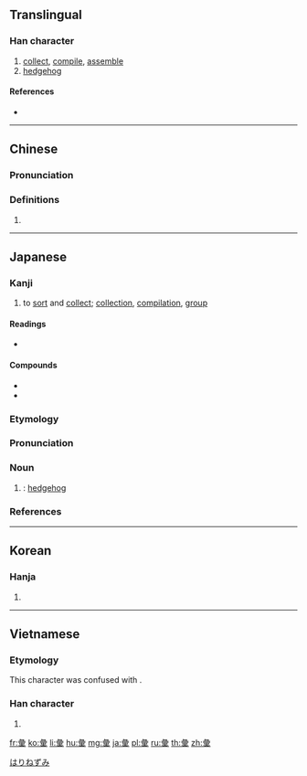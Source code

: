{{also|彚|汇}}
==Translingual==

===Han character===
{{Han char|rn=58|rad=彐|as=10|sn=13|four=27904|canj=VMBWD|ids=⿳彑冖果}}

# [[collect]], [[compile]], [[assemble]]
# [[hedgehog]]

====References====
* {{Han ref|kx=0362.210|dkj=09936|dj=0681.020|hdz=20962.040|uh=5F59|ud=24409|bh=B74A|bd=46922}}

----

==Chinese==
{{zh-forms|s=汇|alt=彚}}

===Pronunciation===
{{zh-pron
|m=huì
|c=wai6,wui6
|mc=
|oc=
|ma=
|cat=v,n
}}

===Definitions===
{{zh-hanzi}}

# {{rfdef|lang=zh}}

----

==Japanese==

===Kanji===
{{ja-kanji|grade=c|rs=彐10}}

# to [[sort]] and [[collect]]; [[collection]], [[compilation]], [[group]]

====Readings====
* {{ja-readings|goon=[[い]] (i)|kanon=[[い]] (i)|kun=[[はりねずみ]] (harinezumi), [[あつまる]] (atsumaru), [[たぐい]] (tagui)}}

====Compounds====
{{der-top3|Compounds}}
* {{ja-r|語彙|ごい}}
* {{ja-r|彙報|いほう}}
{{der-bottom}}

===Etymology===
{{ja-kanjitab|はりねずみ|yomi=k}}
{{compound|lang=ja|sort=はりねずみ|針|tr1=[[hari]]|t1=[[needle]]|鼠|tr2=[[nezumi]]|t2=[[mouse]], [[rat]] or the like}}

===Pronunciation===
{{ja-pron|はりねずみ|acc=3|acc_ref=NHK,DJR|y=k}}

===Noun===
{{ja-noun|はりねずみ|ハリネズミ}}

# {{alternative spelling of|針鼠|lang=ja}}: [[hedgehog]]

===References===
<references/>

[[Category:ja:Erinaceids|はりねずみ]]

----

==Korean==

===Hanja===
{{ko-hanja|hangeul=휘|eumhun=|rv=hwi|mr=hwi|y=hwi}}

# {{defn|lang=ko|sort=彐10}}

----

==Vietnamese==

===Etymology===
This character was confused with {{zh-l|*暈}}.

===Han character===
{{vi-hantu|[[vừng]], [[vị]], [[vựng]], [[hối]]|rs=彐10}}

# {{defn|lang=vi|sort=彐10}}

[[fr:彙]]
[[ko:彙]]
[[li:彙]]
[[hu:彙]]
[[mg:彙]]
[[ja:彙]]
[[pl:彙]]
[[ru:彙]]
[[th:彙]]
[[zh:彙]]